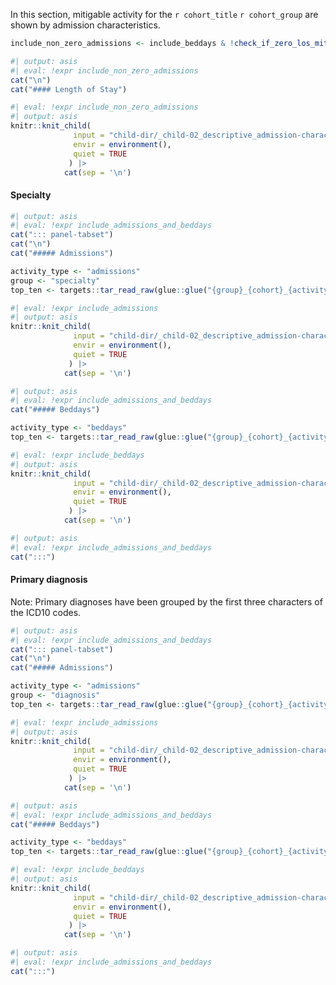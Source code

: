 
In this section, mitigable activity for the `r cohort_title` `r cohort_group` are shown by admission characteristics.

```r
include_non_zero_admissions <- include_beddays & !check_if_zero_los_mitigator(cohort)
```

::: panel-tabset

```r
#| output: asis
#| eval: !expr include_non_zero_admissions
cat("\n")
cat("#### Length of Stay")
```

```r
#| eval: !expr include_non_zero_admissions
#| output: asis
knitr::knit_child(
              input = "child-dir/_child-02_descriptive_admission-characteristics_los.qmd",
              envir = environment(),
              quiet = TRUE
             ) |>
            cat(sep = '\n')
```

#### Specialty

```r
#| output: asis
#| eval: !expr include_admissions_and_beddays
cat("::: panel-tabset")
cat("\n")
cat("##### Admissions")
```

```r
activity_type <- "admissions"
group <- "specialty"
top_ten <- targets::tar_read_raw(glue::glue("{group}_{cohort}_{activity_type}"))
```

```r
#| eval: !expr include_admissions
#| output: asis
knitr::knit_child(
              input = "child-dir/_child-02_descriptive_admission-characteristics_top-ten.qmd",
              envir = environment(),
              quiet = TRUE
             ) |>
            cat(sep = '\n')
```

```r
#| output: asis
#| eval: !expr include_admissions_and_beddays
cat("##### Beddays")
```

```r
activity_type <- "beddays"
top_ten <- targets::tar_read_raw(glue::glue("{group}_{cohort}_{activity_type}"))
```

```r
#| eval: !expr include_beddays
#| output: asis
knitr::knit_child(
              input = "child-dir/_child-02_descriptive_admission-characteristics_top-ten.qmd",
              envir = environment(),
              quiet = TRUE
             ) |>
            cat(sep = '\n')
```

```r
#| output: asis
#| eval: !expr include_admissions_and_beddays
cat(":::")
```

#### Primary diagnosis

Note: Primary diagnoses have been grouped by the first three characters of the ICD10 codes.

```r
#| output: asis
#| eval: !expr include_admissions_and_beddays
cat("::: panel-tabset")
cat("\n")
cat("##### Admissions")
```

```r
activity_type <- "admissions"
group <- "diagnosis"
top_ten <- targets::tar_read_raw(glue::glue("{group}_{cohort}_{activity_type}"))
```

```r
#| eval: !expr include_admissions
#| output: asis
knitr::knit_child(
              input = "child-dir/_child-02_descriptive_admission-characteristics_top-ten.qmd",
              envir = environment(),
              quiet = TRUE
             ) |>
            cat(sep = '\n')
```

```r
#| output: asis
#| eval: !expr include_admissions_and_beddays
cat("##### Beddays")
```

```r
activity_type <- "beddays"
top_ten <- targets::tar_read_raw(glue::glue("{group}_{cohort}_{activity_type}"))
```

```r
#| eval: !expr include_beddays
#| output: asis
knitr::knit_child(
              input = "child-dir/_child-02_descriptive_admission-characteristics_top-ten.qmd",
              envir = environment(),
              quiet = TRUE
             ) |>
            cat(sep = '\n')
```

```r
#| output: asis
#| eval: !expr include_admissions_and_beddays
cat(":::")
```

:::